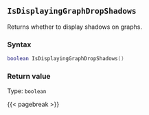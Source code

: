 ## `IsDisplayingGraphDropShadows`

Returns whether to display shadows on graphs.

### Syntax {-}

``` .lua
boolean IsDisplayingGraphDropShadows()
```

### Return value {-}

Type: `boolean`

{{< pagebreak >}}